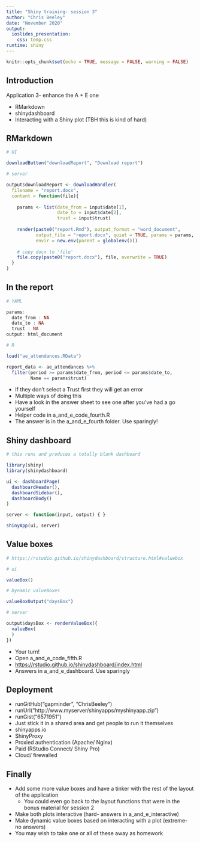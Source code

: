 ```yaml
---
title: "Shiny training- session 3"
author: "Chris Beeley"
date: "November 2020"
output: 
  ioslides_presentation:
    css: temp.css
runtime: shiny
---
```


```r

knitr::opts_chunk$set(echo = TRUE, message = FALSE, warning = FALSE)

```

## Introduction 

Application 3- enhance the A + E one

* RMarkdown
* shinydashboard
* Interacting with a Shiny plot (TBH this is kind of hard)

## RMarkdown

```r

# UI

downloadButton("downloadReport", "Download report")

# server

output$downloadReport <- downloadHandler(
  filename = "report.docx",
  content = function(file){
    
    params <- list(date_from = input$date[1],
                   date_to = input$date[2],
                   trust = input$trust)
    
    render(paste0("report.Rmd"), output_format = "word_document",
           output_file = "report.docx", quiet = TRUE, params = params,
           envir = new.env(parent = globalenv()))
    
    # copy docx to 'file'
    file.copy(paste0("report.docx"), file, overwrite = TRUE)
  }
)

```

## In the report

```r

# YAML

params: 
  date_from : NA
  date_to : NA
  trust : NA
output: html_document

# R

load("ae_attendances.RData")

report_data <- ae_attendances %>% 
  filter(period >= params$date_from, period <= params$date_to,
         Name == params$trust)

```

* If they don't select a Trust first they will get an error
* Multiple ways of doing this
* Have a look in the answer sheet to see one after you've had a go yourself
* Helper code in a_and_e_code_fourth.R
* The answer is in the a_and_e_fourth folder. Use sparingly!

## Shiny dashboard

```r

# this runs and produces a totally blank dashboard

library(shiny)
library(shinydashboard)

ui <- dashboardPage(
  dashboardHeader(),
  dashboardSidebar(),
  dashboardBody()
)

server <- function(input, output) { }

shinyApp(ui, server)

```

## Value boxes

```r

# https://rstudio.github.io/shinydashboard/structure.html#valuebox

# ui

valueBox()

# Dynamic valueBoxes

valueBoxOutput("daysBox")

# server

output$daysBox <- renderValueBox({
  valueBox(
  )
})

```

* Your turn!
* Open a_and_e_code_fifth.R
* [https://rstudio.github.io/shinydashboard/index.html](https://rstudio.github.io/shinydashboard/index.html)
* Answers in a_and_e_dashboard. Use sparingly

## Deployment

* runGitHub("gapminder", "ChrisBeeley")
* runUrl("http://www.myserver/shinyapps/myshinyapp.zip")
* runGist("6571951")
* Just stick it in a shared area and get people to run it themselves
* shinyapps.io
* ShinyProxy
* Proxied authentication (Apache/ Nginx)
* Paid (RStudio Connect/ Shiny Pro)
* Cloud/ firewalled

## Finally

* Add some more value boxes and have a tinker with the rest of the layout of the application
    * You could even go back to the layout functions that were in the bonus material for session 2
* Make both plots interactive (hard- answers in a_and_e_interactive)
* Make dynamic value boxes based on interacting with a plot (extreme- no answers)
* You may wish to take one or all of these away as homework
